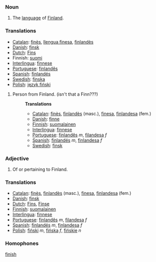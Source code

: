 ===Noun===
# The [[language]] of [[Finland]].

===Translations===
*[[Catalan]]: [[finès]], [[llengua finesa]], [[finlandès]]
*[[Danish]]: [[finsk]]
*[[Dutch]]: [[Fins]]
*Finnish: [[suomi]]
*[[Interlingua]]: [[finnese]]
*[[Portuguese]]: [[finlandês]]
*[[Spanish]]: [[finlandés]]
*[[Swedish]]: [[finska]]
*[[Polish]]: [[język fiński]]

# Person from Finland. (isn't that a Finn???)
#:'''Translations'''
#:*[[Catalan]]: [[finès]], [[finlandès]] (masc.), [[finesa]], [[finlandesa]] (fem.)
#:*[[Danish]]: [[finne]]
#:*[[Finnish]]: [[suomalainen]]
#:*[[Interlingua]]: [[finnese]]
#:*[[Portuguese]]: [[finlandês]] ''m'', [[filandesa]] ''f''
#:*[[Spanish]]: [[finlandés]] ''m'', [[finlandesa]] ''f''
#:*[[Swedish]]: [[finsk]]

===Adjective===
# Of or pertaining to Finland.
===Translations===
*[[Catalan]]: [[finès]], [[finlandès]] (masc.), [[finesa]], [[finlandesa]] (fem.)
*[[Danish]]: [[finsk]]
*[[Dutch]]: [[Fins]], [[Finse]]
*[[Finnish]]: [[suomalainen]]
*[[Interlingua]]: [[finnese]]
*[[Portuguese]]: [[finlandês]] ''m'', [[filandesa]] ''f''
*[[Spanish]]: [[finlandés]] ''m'', [[finlandesa]] ''f''
*[[Polish]]: [[fiński]] ''m'', [[fińska]] ''f'', [[fińskie]] ''n''

===Homophones===

[[finish]]